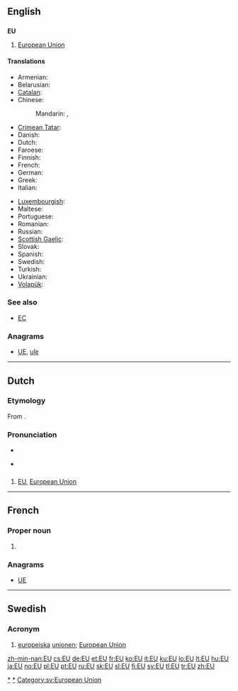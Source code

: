 {{also|eu|Eu}}
==English==

==={{initialism}}===
'''EU'''

# {{politics|economics}} [[European Union]]

====Translations====
{{trans-top|European Union (also see translations at [[European Union]])}}
* Armenian: {{t|hy|ԵՄ|tr=EM|sc=Armn}}
* Belarusian: {{t-|be|ЕС|m|tr=je-és|xs=Belarusian}}
* [[Catalan]]: {{t|ca|UE|f}}
* Chinese:
*: Mandarin: {{t|cmn|歐盟|sc=Hani}}, {{t|cmn|欧盟|tr=Ōu-méng|sc=Hani}}
* [[Crimean Tatar]]: {{tø|crh|AB}}
* Danish: {{t|da|EU|n}}
* Dutch: {{t|nl|EU|f}}
* Faroese: {{t|fo|ES|n}}
* Finnish: {{t|fi|EU}}
* French: {{t+|fr|UE|f}}
* German: {{t+|de|EU|f}}
* Greek: {{t|el|ΕΕ|tr=e-e}}
* Italian: {{t|it|UE}}
{{trans-mid}}
* [[Luxembourgish]]: {{t|lb|EU|f}}
* Maltese: {{t-|mt|UE|xs=Maltese}}
* Portuguese: {{t|pt|UE|f}}
* Romanian: {{t-|ro|UE}}
* Russian: {{t+|ru|ЕС|m|tr=je-és}}
* [[Scottish Gaelic]]: {{t-|gd|AE|m|xs=Scottish Gaelic}}
* Slovak: {{t|sk|EÚ|n}}
* Spanish: {{t-|es|UE}}
* Swedish: {{t|sv|EU|c}}
* Turkish: {{t+|tr|AB}}
* Ukrainian: {{t|uk|ЄС|m|tr=je-és|xs=Ukrainian}}
* [[Volapük]]: {{t|vo|BY}}
{{trans-bottom}}

===See also===
* [[EC]]

===Anagrams===
* [[UE#English|UE]], [[uſe#English|uſe]]

[[Category:en:European Union|*]]

----

==Dutch==

===Etymology===
From {{term|Europese Unie|lang=nl}}.

===Pronunciation===
* {{IPA|lang=nl|/eːˈy/}}
* {{a|Netherlands}} {{IPA|lang=nl|/eˈjy/}}

==={{initialism|lang=nl}}===
{{infl|nl}}

# [[#English|EU]], [[European Union]]

----

==French==

===Proper noun===
{{fr-proper noun}}

# {{abbreviation of|États-Unis|lang=fr|nodot=1}} {{gloss|United States}}

===Anagrams===
* [[UE#French|UE]]

[[Category:fr:United States of America|*]]

----

==Swedish==

===Acronym===
{{infl|sv|acronym}}

# [[europeiska]] [[unionen]]; [[European Union]]

[[Category:sv:European Union]]

[[zh-min-nan:EU]]
[[cs:EU]]
[[de:EU]]
[[et:EU]]
[[fr:EU]]
[[ko:EU]]
[[it:EU]]
[[ku:EU]]
[[lo:EU]]
[[lt:EU]]
[[hu:EU]]
[[ja:EU]]
[[no:EU]]
[[pl:EU]]
[[pt:EU]]
[[ru:EU]]
[[sk:EU]]
[[sl:EU]]
[[fi:EU]]
[[sv:EU]]
[[tl:EU]]
[[tr:EU]]
[[zh:EU]]